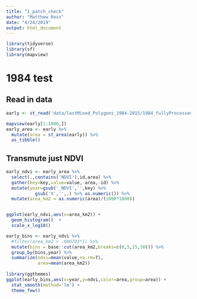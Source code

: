 ```yaml
---
title: "1_patch_check"
author: "Matthew Ross"
date: "4/24/2019"
output: html_document
---
```


```r
library(tidyverse)
library(sf)
library(mapview)

```

# 1984 test

## Read in data
```r
early <- st_read('data/lastMined_Polygons_1984-2015/1984_fullyProcessed.shp')

mapview(early[1:1000,])
early_area <- early %>%
  mutate(area = st_area(early)) %>%
  as_tibble()

```

## Transmute just NDVI

```r
early_ndvi <- early_area %>%
  select(.,contains('NDVI'),id,area) %>%
  gather(key=key,value=value,-area,-id) %>%
  mutate(year=gsub('_NDVI','',key) %>%
           gsub('X','',.) %>% as.numeric()) %>%
  mutate(area_km2 = as.numeric(area)/(1000*1000))


ggplot(early_ndvi,aes(x=area_km2)) + 
  geom_histogram()  + 
  scale_x_log10()

early_bins <- early_ndvi %>%
  #filter(area_km2 > .000703*1) %>%
  mutate(bins = base::cut(area_km2,breaks=c(0,5,15,30))) %>%
  group_by(bins,year) %>%
  summarize(ndvi=mean(value,na.rm=T),
            area=mean(area_km2))
  
library(ggthemes)
ggplot(early_bins,aes(x=year,y=ndvi,color=area,group=area)) + 
  stat_smooth(method='lm') + 
  theme_few()
```

